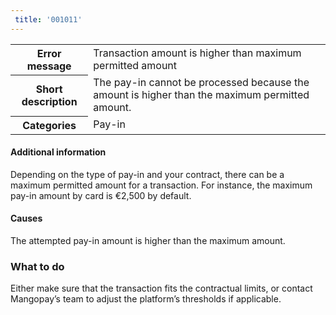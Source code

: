 ```yaml
---  
 title: '001011'  
---  
```

  
<table>
    <tbody>
        <tr>
            <th class="header"><strong>Error message</strong></th>
            <td class="content">Transaction amount is higher than maximum permitted amount</td>
        </tr>
        <tr>
            <th class="header"><strong>Short description</strong></th>
            <td class="content">The pay-in cannot be processed because the amount is higher than the maximum permitted amount.</td>
        </tr>
        <tr>
            <th class="header"><strong>Categories</strong></th>
            <td class="content">  
<div class="label">Pay-in</div>
</td>
        </tr>
    </tbody>
</table>  

#### Additional information  

Depending on the type of pay-in and your contract, there can be a maximum permitted amount for a transaction. For instance, the maximum pay-in amount by card is €2,500 by default.  

#### Causes  

The attempted pay-in amount is higher than the maximum amount.  

### What to do  

Either make sure that the transaction fits the contractual limits, or contact Mangopay’s team to adjust the platform’s thresholds if applicable.
